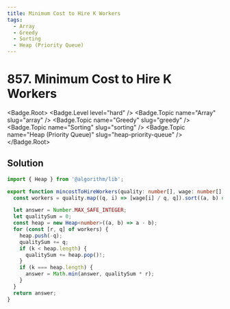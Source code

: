 ```yaml
---
title: Minimum Cost to Hire K Workers
tags:
  - Array
  - Greedy
  - Sorting
  - Heap (Priority Queue)
---
```


# 857. Minimum Cost to Hire K Workers

<Badge.Root>
  <Badge.Level level="hard" />
  <Badge.Topic name="Array" slug="array" />
  <Badge.Topic name="Greedy" slug="greedy" />
  <Badge.Topic name="Sorting" slug="sorting" />
  <Badge.Topic name="Heap (Priority Queue)" slug="heap-priority-queue" />
</Badge.Root>

## Solution

```typescript filename="solution.ts" copy
import { Heap } from '@algorithm/lib';

export function mincostToHireWorkers(quality: number[], wage: number[], k: number): number {
  const workers = quality.map((q, i) => [wage[i] / q, q]).sort((a, b) => a[0] - b[0]);

  let answer = Number.MAX_SAFE_INTEGER;
  let qualitySum = 0;
  const heap = new Heap<number>((a, b) => a - b);
  for (const [r, q] of workers) {
    heap.push(-q);
    qualitySum += q;
    if (k < heap.length) {
      qualitySum += heap.pop()!;
    }
    if (k === heap.length) {
      answer = Math.min(answer, qualitySum * r);
    }
  }
  return answer;
}
```

<ProblemLink
  codingSite="leetcode"
  href="https://leetcode.com/problems/minimum-cost-to-hire-k-workers"
  title="Minimum Cost to Hire K Workers"
/>
